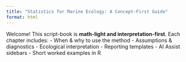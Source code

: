 ```yaml
---
title: "Statistics for Marine Ecology: A Concept-First Guide"
format: html
---
```


Welcome! This script-book is **math-light and interpretation-first**. Each chapter includes:
- When & why to use the method
- Assumptions & diagnostics
- Ecological interpretation
- Reporting templates
- AI Assist sidebars
- Short worked examples in R
